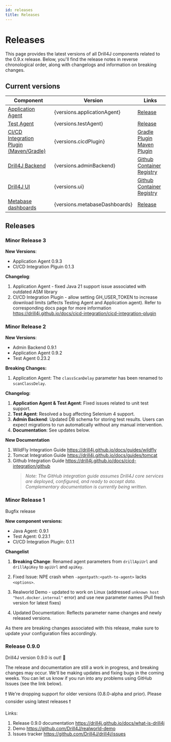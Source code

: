 ```yaml
---
id: releases
title: Releases
---
```


# Releases


This page provides the latest versions of all Drill4J components related to the 0.9.x release. Below, you'll find the release notes in reverse chronological order, along with changelogs and information on breaking changes.

## Current versions

<table>
  <thead>
    <tr>
      <th>Component</th>
      <th>Version</th>
      <th>Links</th>
    </tr>
  </thead>
  <tbody>
    <tr>
      <td><a href="/docs/agents/java-agent">Application Agent</a></td>
      <td>{versions.applicationAgent}</td>
      <td>
        <a style={{fontSize: "14px"}}  href={`https://github.com/Drill4J/java-agent/releases/tag/v${versions.applicationAgent}`}> Release </a>
      </td>
    </tr>
    <tr>
      <td><a href="/docs/agents/test-agent">Test Agent</a></td>
      <td>{versions.testAgent}</td>
      <td>
        <a style={{fontSize: "14px"}}  href={`https://github.com/Drill4J/autotest-agent/releases/tag/v${versions.testAgent}`}> Release </a>
      </td>
    </tr>
    <tr>
      <td><a href="/docs/cicd-integration/cicd-integration-plugin">CI/CD Integration Plugin (Maven/Gradle)</a></td>
      <td>{versions.cicdPlugin}</td>
      <td>
        <a style={{fontSize: "14px"}} href={`https://central.sonatype.com/artifact/com.epam.drill.integration.cicd/com.epam.drill.integration.cicd.gradle.plugin/versions`}>Gradle Plugin</a>
        <br/>
        <a style={{fontSize: "14px"}} href={`https://central.sonatype.com/artifact/com.epam.drill.integration/drill-maven-plugin`}>Maven Plugin</a>
      </td>
    </tr>
    <tr>
      <td><a href="/docs/drill-services/drill-backend">Drill4J Backend</a></td>
      <td>{versions.adminBackend}</td>
      <td>
        <a style={{fontSize: "14px"}}  href="https://github.com/Drill4J/admin/pkgs/container/admin/versions">Github Container Registry</a>
        <br/>
    </td>
    </tr>
    <tr>
      <td><a href="/docs/drill-services/drill-ui">Drill4J UI</a></td>
      <td>{versions.ui}</td>
      <td><a style={{fontSize: "14px"}}  href="https://github.com/Drill4J/drill4j-ui/pkgs/container/drill4j-ui/versions">Github Container Registry</a></td>
    </tr>
    <tr>
      <td><a href="/docs/getting-started/metabase">Metabase dashboards</a></td>
      <td>{versions.metabaseDashboards}</td>
      <td><a style={{fontSize: "14px"}} href={`https://github.com/Drill4J/drill-metabase-dashboards/releases/tag/${versions.metabaseDashboards}`}>Release</a></td>
    </tr>
    
  </tbody>
</table>

## Releases

### Minor Release 3

__New Versions__:

- Application Agent 0.9.3
- CI/CD Integration Plguin 0.1.3

__Changelog__:
1. Application Agent - fixed Java 21 support issue associated with outdated ASM library
2. CI/CD Integration Plugin - allow setting GH_USER_TOKEN to increase download limits (affects Testing Agent and Application agent).
Refer to corresponding docs page for more information https://drill4j.github.io/docs/cicd-integration/cicd-integration-plugin

### Minor Release 2

__New Versions__:

- Admin Backend 0.9.1
- Application Agent 0.9.2
- Test Agent 0.23.2

__Breaking Changes:__

1. Application Agent: The `classScanDelay` parameter has been renamed to `scanClassDelay`.

__Changelog:__

1. __Application Agent & Test Agent__: Fixed issues related to unit test support.
2. __Test Agent__: Resolved a bug affecting Selenium 4 support.
3. __Admin Backend__: Updated DB schema for storing test results. Users can expect migrations to run automatically without any manual intervention.
4. __Documentation__: See updates below.

__New Documentation__

1. WildFly Integration Guide https://drill4j.github.io/docs/guides/wildfly
2. Tomcat Integration Guide https://drill4j.github.io/docs/guides/tomcat
3. Github Integration Guide
https://drill4j.github.io/docs/cicd-integration/github   
   > *Note: The GitHub integration guide assumes Drill4J core services are deployed, configured, and ready to accept data. Complementary documentation is currently being written.*

### Minor Release 1

Bugfix release

__New component versions:__

- Java Agent: 0.9.1
- Test Agent: 0.23.1
- CI/CD Integration Plugin: 0.1.1
 
__Changelist__

1. __Breaking Change__: Renamed agent parameters from `drillApiUrl` and `drillApiKey` to `apiUrl` and `apiKey`.

2. Fixed Issue: NPE crash when `-agentpath:<path-to-agent>` lacks `<options>`.

3. Realworld Demo - updated to work on Linux (addressed `unknown host "host.docker.internal"` error) and use new parameter names (Pull fresh version for latest fixes)

4. Updated Documentation: Reflects parameter name changes and newly released versions. 

As there are breaking changes associated with this release, make sure to update your configuration files accordingly.

### Release 0.9.0

Drill4J version 0.9.0 is out! 🚀

The release and documentation are still a work in progress, and breaking changes may occur. We'll be making updates and fixing bugs in the coming weeks.
You can let us know if you run into any problems using GitHub Issues (see the link below).

❗ We're dropping support for older versions (0.8.0-alpha and prior). Please consider using latest releases ❗

Links:
1. Release 0.9.0 documentation
https://drill4j.github.io/docs/what-is-drill4j
2. Demo
https://github.com/Drill4J/realworld-demo
3. Issues tracker
https://github.com/Drill4J/drill4j/issues
